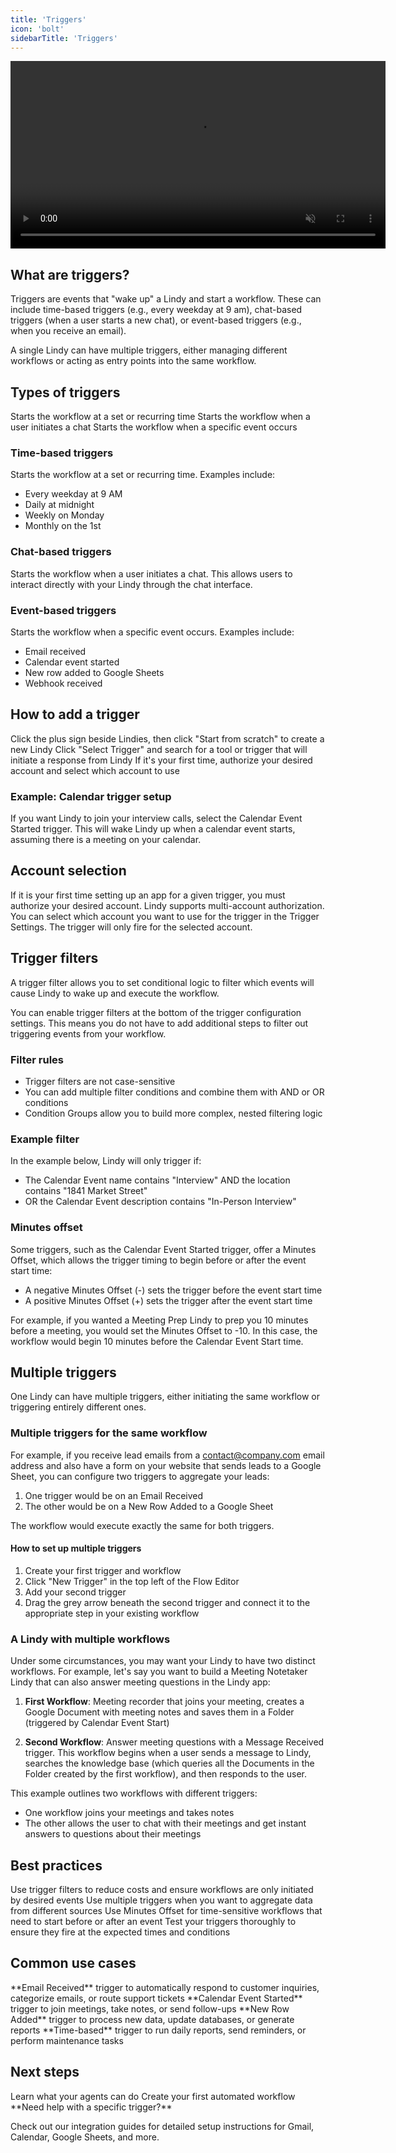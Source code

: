 ```yaml
---
title: 'Triggers'
icon: 'bolt'
sidebarTitle: 'Triggers'
---
```


<div style={{ display: 'flex', justifyContent: 'center', margin: '2rem 0' }}>
  <div className="video-card">
    <video
      src="https://lindyfiles.nyc3.cdn.digitaloceanspaces.com/triggers.mp4"
      width="600"
      autoPlay
      muted
      loop
      playsInline
      style={{ display: 'block', width: '100%', borderRadius: '16px' }}
    />
  </div>
</div>

## What are triggers?

Triggers are events that "wake up" a Lindy and start a workflow. These can include time-based triggers (e.g., every weekday at 9 am), chat-based triggers (when a user starts a new chat), or event-based triggers (e.g., when you receive an email).

A single Lindy can have multiple triggers, either managing different workflows or acting as entry points into the same workflow.

## Types of triggers

<CardGroup cols={3}>
  <Card title="Time-based" icon="clock">
    Starts the workflow at a set or recurring time
  </Card>
  <Card title="Chat-based" icon="message-circle">
    Starts the workflow when a user initiates a chat
  </Card>
  <Card title="Event-based" icon="activity">
    Starts the workflow when a specific event occurs
  </Card>
</CardGroup>

### Time-based triggers
Starts the workflow at a set or recurring time. Examples include:
- Every weekday at 9 AM
- Daily at midnight
- Weekly on Monday
- Monthly on the 1st

### Chat-based triggers
Starts the workflow when a user initiates a chat. This allows users to interact directly with your Lindy through the chat interface.

### Event-based triggers
Starts the workflow when a specific event occurs. Examples include:
- Email received
- Calendar event started
- New row added to Google Sheets
- Webhook received

## How to add a trigger

<Steps>
  <Step title="Create a new Lindy">
    Click the plus sign beside Lindies, then click "Start from scratch" to create a new Lindy
  </Step>
  <Step title="Select your trigger">
    Click "Select Trigger" and search for a tool or trigger that will initiate a response from Lindy
  </Step>
  <Step title="Authorize your account">
    If it's your first time, authorize your desired account and select which account to use
  </Step>
</Steps>

### Example: Calendar trigger setup
If you want Lindy to join your interview calls, select the Calendar Event Started trigger. This will wake Lindy up when a calendar event starts, assuming there is a meeting on your calendar.

## Account selection

If it is your first time setting up an app for a given trigger, you must authorize your desired account. Lindy supports multi-account authorization. You can select which account you want to use for the trigger in the Trigger Settings. The trigger will only fire for the selected account.

## Trigger filters

A trigger filter allows you to set conditional logic to filter which events will cause Lindy to wake up and execute the workflow.

You can enable trigger filters at the bottom of the trigger configuration settings. This means you do not have to add additional steps to filter out triggering events from your workflow.

### Filter rules
- Trigger filters are not case-sensitive
- You can add multiple filter conditions and combine them with AND or OR conditions
- Condition Groups allow you to build more complex, nested filtering logic

### Example filter
In the example below, Lindy will only trigger if:
- The Calendar Event name contains "Interview" AND the location contains "1841 Market Street"
- OR the Calendar Event description contains "In-Person Interview"

### Minutes offset
Some triggers, such as the Calendar Event Started trigger, offer a Minutes Offset, which allows the trigger timing to begin before or after the event start time:
- A negative Minutes Offset (-) sets the trigger before the event start time
- A positive Minutes Offset (+) sets the trigger after the event start time

For example, if you wanted a Meeting Prep Lindy to prep you 10 minutes before a meeting, you would set the Minutes Offset to -10. In this case, the workflow would begin 10 minutes before the Calendar Event Start time.

## Multiple triggers

One Lindy can have multiple triggers, either initiating the same workflow or triggering entirely different ones.

### Multiple triggers for the same workflow

For example, if you receive lead emails from a contact@company.com email address and also have a form on your website that sends leads to a Google Sheet, you can configure two triggers to aggregate your leads:

1. One trigger would be on an Email Received
2. The other would be on a New Row Added to a Google Sheet

The workflow would execute exactly the same for both triggers.

#### How to set up multiple triggers
1. Create your first trigger and workflow
2. Click "New Trigger" in the top left of the Flow Editor
3. Add your second trigger
4. Drag the grey arrow beneath the second trigger and connect it to the appropriate step in your existing workflow

### A Lindy with multiple workflows

Under some circumstances, you may want your Lindy to have two distinct workflows. For example, let's say you want to build a Meeting Notetaker Lindy that can also answer meeting questions in the Lindy app:

1. **First Workflow**: Meeting recorder that joins your meeting, creates a Google Document with meeting notes and saves them in a Folder (triggered by Calendar Event Start)

2. **Second Workflow**: Answer meeting questions with a Message Received trigger. This workflow begins when a user sends a message to Lindy, searches the knowledge base (which queries all the Documents in the Folder created by the first workflow), and then responds to the user.

This example outlines two workflows with different triggers:
- One workflow joins your meetings and takes notes
- The other allows the user to chat with their meetings and get instant answers to questions about their meetings

## Best practices

<CardGroup cols={2}>
  <Card title="Use filters wisely" icon="filter">
    Use trigger filters to reduce costs and ensure workflows are only initiated by desired events
  </Card>
  <Card title="Consider multiple triggers" icon="layers">
    Use multiple triggers when you want to aggregate data from different sources
  </Card>
  <Card title="Use minutes offset" icon="clock">
    Use Minutes Offset for time-sensitive workflows that need to start before or after an event
  </Card>
  <Card title="Test thoroughly" icon="check-circle">
    Test your triggers thoroughly to ensure they fire at the expected times and conditions
  </Card>
</CardGroup>

## Common use cases

<Tabs>
  <Tab title="Email Automation">
    **Email Received** trigger to automatically respond to customer inquiries, categorize emails, or route support tickets
  </Tab>
  <Tab title="Meeting Management">
    **Calendar Event Started** trigger to join meetings, take notes, or send follow-ups
  </Tab>
  <Tab title="Data Processing">
    **New Row Added** trigger to process new data, update databases, or generate reports
  </Tab>
  <Tab title="Scheduled Tasks">
    **Time-based** trigger to run daily reports, send reminders, or perform maintenance tasks
  </Tab>
</Tabs>

## Next steps

<CardGroup cols={2}>
  <Card
    title="Understanding Actions"
    icon="play"
    href="/core-concepts/actions"
  >
    Learn what your agents can do
  </Card>
  <Card
    title="Building Your First Agent"
    icon="rocket"
    href="/getting-started/your-first-agent"
  >
    Create your first automated workflow
  </Card>
</CardGroup>

<Note>
  **Need help with a specific trigger?**
  
  Check out our integration guides for detailed setup instructions for Gmail, Calendar, Google Sheets, and more.
</Note> 